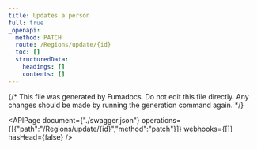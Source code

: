 ```yaml
---
title: Updates a person
full: true
_openapi:
  method: PATCH
  route: /Regions/update/{id}
  toc: []
  structuredData:
    headings: []
    contents: []
---
```


{/* This file was generated by Fumadocs.
Do not edit this file directly. Any changes should be made by running the generation command again. */}

<APIPage document={"./swagger.json"} operations={[{"path":"/Regions/update/{id}","method":"patch"}]} webhooks={[]} hasHead={false} />